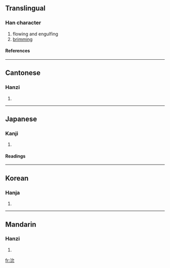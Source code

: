==Translingual==
===Han character===
{{Han char|rn=85|rad=水|as=04|sn=7|four=3311<sub>1</sub>|canj=水戈竹山 (EIHU)}}
# flowing and engulfing
# [[brimming]]
====References====
{{Han ref|kx=0610.040|dkj=17188|dj=1002.140|hdz=31576.030|uh=6C87|ud=27783|bh=CB56|bd=52054}}

----
==Cantonese==
===Hanzi===
{{yue-hanzi|jyut=|y=wai5, yin2}}
# {{defn|Cantonese}}

----
==Japanese==
===Kanji===
{{ja-kanji|grade=|rs=水04}}
# {{defn|Japanese}} 
====Readings====
{{ja-readings|on=[[えん]] (en), [[い]] (i)|kun=[[ながれる]] (nagareru)}}

----
==Korean==
===Hanja===
{{ko-hanja|hangeul=연|eumhun=|rv=yeon|mr=yŏn|y=yen}}
# {{defn|Korean}}

----
==Mandarin==
===Hanzi===
{{cmn-hanzi|pin=[[shěn]] (shen3), [[tán]] (tan2), [[yǎn]] (yan3)|wg=shen<sup>3</sup>, t'an<sup>2</sup>, yen<sup>3</sup>}}
# {{defn|Mandarin}}

[[fr:沇]]
